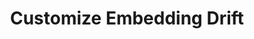 ---
title: 'Customize Embedding Drift'
description: 'How to set embedding drift detection conditions.'
noindex: "true"
---